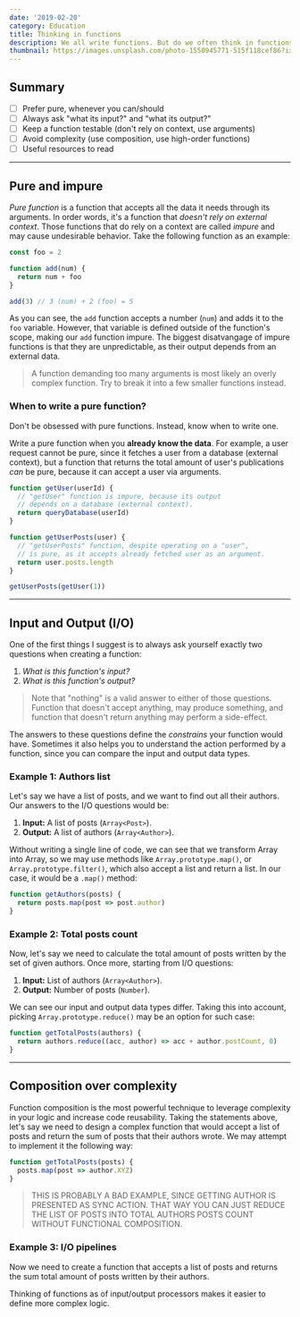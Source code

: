 ```yaml
---
date: '2019-02-20'
category: Education
title: Thinking in functions
description: We all write functions. But do we often think in functions? Discover the essentials of functional development, and learn a few practical tips.
thumbnail: https://images.unsplash.com/photo-1550945771-515f118cef86?ixlib=rb-1.2.1&auto=format&fit=crop&w=1350&q=80
---
```


## Summary

- [ ] Prefer pure, whenever you can/should
- [ ] Always ask "what its input?" and "what its output?"
- [ ] Keep a function testable (don't rely on context, use arguments)
- [ ] Avoid complexity (use composition, use high-order functions)
- [ ] Useful resources to read

---

## Pure and impure

_Pure function_ is a function that accepts all the data it needs through its arguments. In order words, it's a function that _doesn't rely on external context_. Those functions that do rely on a context are called _impure_ and may cause undesirable behavior. Take the following function as an example:

```js
const foo = 2

function add(num) {
  return num + foo
}

add(3) // 3 (num) + 2 (foo) = 5
```

As you can see, the `add` function accepts a number (`num`) and adds it to the `foo` variable. However, that variable is defined outside of the function's scope, making our `add` function impure. The biggest disatvangage of impure functions is that they are unpredictable, as their output depends from an external data.

> A function demanding too many arguments is most likely an overly complex function. Try to break it into a few smaller functions instead.

### When to write a pure function?

Don't be obsessed with pure functions. Instead, know when to write one.

Write a pure function when you **already know the data**. For example, a user request cannot be pure, since it fetches a user from a database (external context), but a function that returns the total amount of user's publications _can_ be pure, because it can accept a user via arguments.

```js
function getUser(userId) {
  // "getUser" function is impure, because its output
  // depends on a database (external context).
  return queryDatabase(userId)
}

function getUserPosts(user) {
  // "getUserPosts" function, despite operating on a "user",
  // is pure, as it accepts already fetched user as an argument.
  return user.posts.length
}

getUserPosts(getUser(1))
```

---

## Input and Output (I/O)

One of the first things I suggest is to always ask yourself exactly two questions when creating a function:

1. _What is this function's input?_
1. _What is this function's output?_

> Note that "nothing" is a valid answer to either of those questions. Function that doesn't accept anything, may produce something, and function that doesn't return anything may perform a side-effect.

The answers to these questions define the _constrains_ your function would have. Sometimes it also helps you to understand the action performed by a function, since you can compare the input and output data types.

### Example 1: Authors list

Let's say we have a list of posts, and we want to find out all their authors. Our answers to the I/O questions would be:

1. **Input:** A list of posts (`Array<Post>`).
1. **Output:** A list of authors (`Array<Author>`).

Without writing a single line of code, we can see that we transform Array into Array, so we may use methods like `Array.prototype.map()`, or `Array.prototype.filter()`, which also accept a list and return a list. In our case, it would be a `.map()` method:

```js
function getAuthors(posts) {
  return posts.map(post => post.author)
}
```

### Example 2: Total posts count

Now, let's say we need to calculate the total amount of posts written by the set of given authors. Once more, starting from I/O questions:

1. **Input:** List of authors (`Array<Author>`).
1. **Output:** Number of posts (`Number`).

We can see our input and output data types differ. Taking this into account, picking `Array.prototype.reduce()` may be an option for such case:

```js
function getTotalPosts(authors) {
  return authors.reduce((acc, author) => acc + author.postCount, 0)
}
```

---

## Composition over complexity

Function composition is the most powerful technique to leverage complexity in your logic and increase code reusability. Taking the statements above, let's say we need to design a complex function that would accept a list of posts and return the sum of posts that their authors wrote. We may attempt to implement it the following way:

```js
function getTotalPosts(posts) {
  posts.map(post => author.XYZ)
}
```

> THIS IS PROBABLY A BAD EXAMPLE, SINCE GETTING AUTHOR IS PRESENTED AS SYNC ACTION. THAT WAY YOU CAN JUST REDUCE THE LIST OF POSTS INTO TOTAL AUTHORS POSTS COUNT WITHOUT FUNCTIONAL COMPOSITION.

### Example 3: I/O pipelines

Now we need to create a function that accepts a list of posts and returns the sum total amount of posts written by their authors.

Thinking of functions as of input/output processors makes it easier to define more complex logic.
